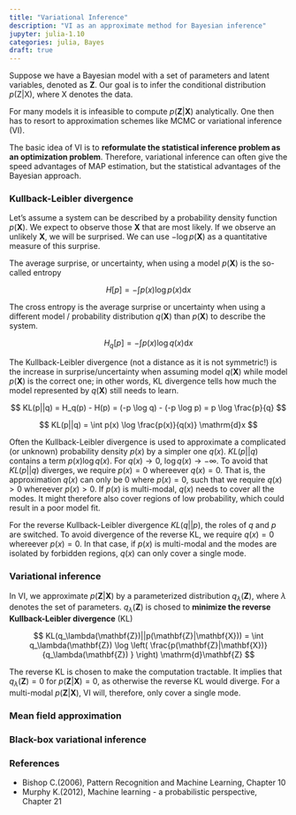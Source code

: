 ```yaml
---
title: "Variational Inference"
description: "VI as an approximate method for Bayesian inference"
jupyter: julia-1.10
categories: julia, Bayes
draft: true
---
```


Suppose we have a Bayesian model with a set of parameters and latent variables, 
denoted as $\mathbf{Z}$. Our goal is to infer the conditional distribution 
$p(\mathrm{Z}|\mathrm{X})$, where $\mathrm{X}$ denotes the data.

For many models it is infeasible to compute $p(\mathbf{Z}|\mathbf{X})$ analytically. 
One then has to resort to approximation schemes like MCMC or variational inference (VI).

The basic idea of VI is to **reformulate the statistical inference problem 
as an optimization problem**. Therefore, variational inference can often give the 
speed advantages of MAP estimation, but the statistical advantages of the Bayesian 
approach.


### Kullback-Leibler divergence

Let's assume a system can be described by a probability density function $p(\mathbf{X})$.
We expect to observe those $\mathbf{X}$ that are most likely. If we observe an unlikely $\mathbf{X}$, we will
be surprised. We can use $-\log p(\mathbf{X})$ as a quantitative measure of this surprise.

The average surprise, or uncertainty, when using a model $p(\mathbf{X})$ is the so-called entropy

$$
H[p] =  - \int p(x) \log p(x) \mathrm{d}x
$$


The cross entropy is the average surprise or uncertainty when using a different model / probability distribution $q(\mathbf{X})$ 
than $p(\mathbf{X})$ to describe the system. 

$$
H_q[p] = - \int p(x) \log q(x) \mathrm{d}x
$$

The Kullback-Leibler divergence (not a distance as it is not symmetric!)
is the increase in surprise/uncertainty when assuming model $q(\mathbf{X})$ while model 
$p(\mathbf{X})$ is the correct one; in other words, KL divergence tells how much the model 
represented by $q(\mathbf{X})$ still needs to learn.

 $$
 KL(p||q) = H_q(p) - H(p) = (-p \log q) - (-p \log p) = p \log \frac{p}{q}
 $$

 $$
 KL(p||q) = \int p(x) \log \frac{p(x)}{q(x)} \mathrm{d}x
 $$

Often the Kullback-Leibler divergence is used to approximate a complicated (or unknown) probability density
$p(x)$ by a simpler one $q(x)$. 
$KL(p||q)$ contains a term $p(x) \log q(x)$. For $q(x) \to 0$, $\log q(x) \to -\infty$. To avoid that
$KL(p||q)$ diverges, we require $p(x) = 0$ whereever $q(x) = 0$. That is, the approximation 
$q(x)$ can only be $0$ where $p(x) = 0$, such that we require $q(x)>0$ whereever $p(x) > 0$.
If $p(x)$ is multi-modal, $q(x)$ needs to cover all the modes. It might therefore also cover regions of low probability,
which could result in a poor model fit.

For the reverse Kullback-Leibler divergence $KL(q||p)$, the roles of $q$ and $p$ are switched.
To avoid divergence of the reverse KL, we require $q(x) = 0$ whereever $p(x) = 0$. In that case,
if $p(x)$ is multi-modal and the modes are isolated by forbidden regions, $q(x)$ can only cover a single mode. 


### Variational inference 

In VI, we approximate $p(\mathbf{Z}|\mathbf{X})$ by a parameterized distribution $q_\lambda(\mathbf{Z})$,
where $\lambda$ denotes the set of parameters. 
$q_\lambda(\mathbf{Z})$ is chosed to **minimize the reverse
Kullback-Leibler divergence** (KL)

$$
KL(q_\lambda(\mathbf{Z})||p(\mathbf{Z}|\mathbf{X})) = \int  q_\lambda(\mathbf{Z}) 
   \log \left( \frac{p(\mathbf{Z}|\mathbf{X})}{q_\lambda(\mathbf{Z}) } \right) \mathrm{d}\mathbf{Z}
$$

The reverse KL is chosen to make the computation tractable. It implies that 
$q_\lambda(\mathbf{Z}) = 0$ for $p(\mathbf{Z}|\mathbf{X}) = 0$, as otherwise the reverse KL
would diverge. For a multi-modal $p(\mathbf{Z}|\mathbf{X})$, VI will, therefore, only cover a single mode.




### Mean field approximation

### Black-box variational inference

### References

- Bishop C.(2006), Pattern Recognition and Machine Learning, Chapter 10
- Murphy K.(2012), Machine learning - a probabilistic perspective, Chapter 21
